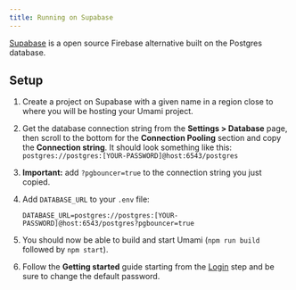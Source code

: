 ```yaml
---
title: Running on Supabase
---
```


[Supabase](https://supabase.com/) is a open source Firebase alternative built on the Postgres database.

## Setup

1. Create a project on Supabase with a given name in a region close to where you will be hosting your Umami project.
2. Get the database connection string from the **Settings > Database** page, then scroll to the bottom for the **Connection Pooling** section and copy the **Connection string**. It should look something like this: `postgres://postgres:[YOUR-PASSWORD]@host:6543/postgres`
3. **Important:** add `?pgbouncer=true` to the connection string you just copied.
4. Add `DATABASE_URL` to your `.env` file:

   ```
   DATABASE_URL=postgres://postgres:[YOUR-PASSWORD]@host:6543/postgres?pgbouncer=true
   ```

5. You should now be able to build and start Umami (`npm run build` followed by `npm start`).
6. Follow the **Getting started** guide starting from the [Login](/docs/v1/login) step and be sure to change the default password.
